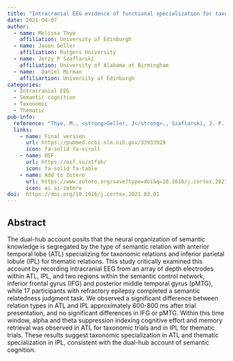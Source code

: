 ```yaml
---
title: "Intracranial EEG evidence of functional specialization for taxonomic and thematic relations"
date: 2021-04-07
author:
  - name: Melissa Thye
    affiliation: University of Edinburgh
  - name: Jason Geller
    affiliation: Rutgers University
  - name: Jerzy P Szaflarski
    affiliation: University of Alabama at Birmingham
  - name:  Daniel Mirman
    affiliartion: University of Edinburgh
categories: 
  - Intracranial EEG
  - Semantic cognition 
  - Taxonomic
  - Thematic
pub-info:
  reference: "Thye, M., <strong>Geller, J</strong>., Szaflarski, J. P., & Mirman, D. (2021). Intracranial EEG evidence of functional specialization for taxonomic and thematic relations. Cortex; a journal devoted to the study of the nervous system and behavior, 140, 40–50. https://doi.org/10.1016/j.cortex.2021.03.018"
  links:
    - name: Final version
      url: https://pubmed.ncbi.nlm.nih.gov/33933929
      icon: fa-solid fa-scroll
    - name: OSF
      url: https://osf.io/xtfah/
      icon: fa-solid fa-table
    - name: Add to Zotero
      url: https://www.zotero.org/save?type=doi&q=10.1016/j.cortex.2021.03.01
      icon: ai ai-zotero
doi:  https://doi.org/10.1016/j.cortex.2021.03.01
---
```


## Abstract

The dual-hub account posits that the neural organization of semantic knowledge is segregated by the type of semantic relation with anterior temporal lobe (ATL) specializing for taxonomic relations and inferior parietal lobule (IPL) for thematic relations. This study critically examined this account by recording intracranial EEG from an array of depth electrodes within ATL, IPL, and two regions within the semantic control network, inferior frontal gyrus (IFG) and posterior middle temporal gyrus (pMTG), while 17 participants with refractory epilepsy completed a semantic relatedness judgment task. We observed a significant difference between relation types in ATL and IPL approximately 600-800 ms after trial presentation, and no significant differences in IFG or pMTG. Within this time window, alpha and theta suppression indexing cognitive effort and memory retrieval was observed in ATL for taxonomic trials and in IPL for thematic trials. These results suggest taxonomic specialization in ATL and thematic specialization in IPL, consistent with the dual-hub account of semantic cognition.
